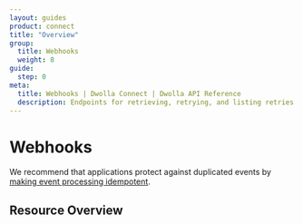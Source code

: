 ```yaml
---
layout: guides
product: connect
title: "Overview"
group:
  title: Webhooks
  weight: 8
guide:
  step: 0
meta:
  title: Webhooks | Dwolla Connect | Dwolla API Reference
  description: Endpoints for retrieving, retrying, and listing retries for webhooks.
---
```



# Webhooks

We recommend that applications protect against duplicated events by [making event processing idempotent](/guides/webhooks/process-validate#check-for-duplicate-events).

## Resource Overview

<Table table={Webhook} />
